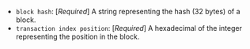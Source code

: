 - `block hash`: [_Required_] A string representing the hash (32 bytes) of a block.
- `transaction index position`: [_Required_] A hexadecimal of the integer representing the position in the block.

